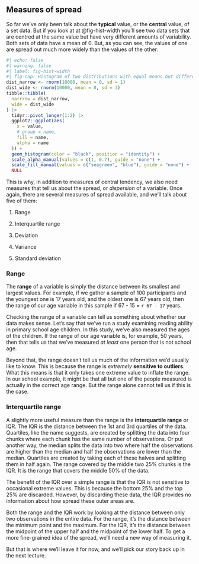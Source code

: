 
## Measures of spread

So far we've only been talk about the **typical** value, or the **central**
value, of a set data. But if you look at at @fig-hist-width you'll see two data
sets that are centred at the same value but have very different amounts of
variability. Both sets of data have a mean of 0. But, as you can see, the values
of one are spread out much more widely than the values of the other.

```r
#| echo: false
#| warning: false
#| label: fig-hist-width
#| fig-cap: Histogram of two distributions with equal means but different spreads. *N = 10,000* in each case.
dist_narrow <- rnorm(10000, mean = 0, sd = 1)
dist_wide <- rnorm(10000, mean = 0, sd = 3)
tibble::tibble(
  narrrow = dist_narrow,
  wide = dist_wide
) |>
  tidyr::pivot_longer(1:2) |>
  ggplot2::ggplot(aes(
    x = value,
    # group = name,
    fill = name,
    alpha = name
  )) +
  geom_histogram(color = "black", position = "identity") +
  scale_alpha_manual(values = c(1, 0.7), guide = "none") +
  scale_fill_manual(values = c("seagreen", "blue"), guide = "none") +
  NULL
```


This is why, in addition to measures of central tendency, we also need measures
that tell us about the spread, or _dispersion_ of a variable. Once again, there
are several measures of spread available, and we'll talk about five of them:

1. Range

2. Interquartile range

3. Deviation

4. Variance

5. Standard deviation

<!-- FIXME: Add the visualisation in here? -->


### Range

The **range** of a variable is simply the distance between its smallest and
largest values. For example, if we gather a sample of 100 participants and the
youngest one is 17 years old, and the oldest one is 67 years old, then the range
of our age variable in this sample if 67 - 15 = `r 67 - 17` years.

Checking the range of a variable can tell us something about whether our data
makes sense. Let's say that we've run a study examining reading ability in
primary school age children. In this study, we've also measured the ages of the
children. If the range of our age variable is, for example, 50 years, then that
tells us that we've measured _at least_ one person that is not school age.

Beyond that, the range doesn't tell us much of the information we'd usually like
to know. This is because the range is _extremely_ **sensitive to outliers**.
What this means is that it only takes one extreme value to inflate the range. In
our school example, it might be that all but one of the people measured is
actually in the correct age range. But the range alone cannot tell us if this is
the case.

### Interquartile range

A slightly more useful measure than the range is the **interquartile range** or
IQR. The IQR is the distance between the 1st and 3rd quartiles of the data.
Quartiles, like the name suggests, are created by splitting the data into four
chunks where each chunk has the same number of observations. Or put another way,
the median splits the data into two where half the observations are higher than
the median and half the observations are lower than the median. Quartiles are
created by taking each of these halves and splitting them in half again. The
range covered by the middle two 25% chunks is the IQR. It is the range that
covers the middle 50% of the data.

The benefit of the IQR over a simple range is that the IQR is not sensitive to
occasional extreme values. This is because the bottom 25% and the top 25% are
discarded. However, by discarding these data, the IQR provides no information
about how spread these outer areas are.

Both the range and the IQR work by looking at the distance between only two
observations in the entire data. For the range, it's the distance between the
minimum point and the maximum. For the IQR, it's the distance between the
midpoint of the upper half and the midpoint of the lower half. To get a more
fine-grained idea of the spread, we'll need a new way of measuring it. 

But that is where we'll leave it for now, and we'll pick our story back up in
the next lecture.



